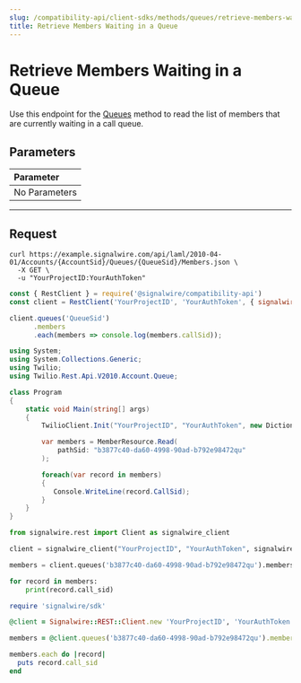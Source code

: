 ```yaml
---
slug: /compatibility-api/client-sdks/methods/queues/retrieve-members-waiting-in-queue
title: Retrieve Members Waiting in a Queue
---
```


# Retrieve Members Waiting in a Queue

Use this endpoint for the [Queues](./index.mdx) method to read the list of members that are currently waiting in a call queue.

## Parameters

| Parameter                                        |
|:-------------------------------------------------|
| <span class="optional-arg">No Parameters</span>  |

---

## Request

<Tabs groupId="compatibility-sdks">

<TabItem value="shell" label="cURL">

```shell
curl https://example.signalwire.com/api/laml/2010-04-01/Accounts/{AccountSid}/Queues/{QueueSid}/Members.json \
  -X GET \
  -u "YourProjectID:YourAuthToken"
```

</TabItem>

<TabItem value="node" label="Node.js">

```javascript
const { RestClient } = require('@signalwire/compatibility-api')
const client = RestClient('YourProjectID', 'YourAuthToken', { signalwireSpaceUrl: 'example.signalwire.com' })

client.queues('QueueSid')
      .members
      .each(members => console.log(members.callSid));
```

</TabItem>

<TabItem value="csharp" label="C#">

```csharp
using System;
using System.Collections.Generic;
using Twilio;
using Twilio.Rest.Api.V2010.Account.Queue;

class Program
{
    static void Main(string[] args)
    {
        TwilioClient.Init("YourProjectID", "YourAuthToken", new Dictionary<string, object> { ["signalwireSpaceUrl"] = "{SPACE}.signalwire.com" });

        var members = MemberResource.Read(
            pathSid: "b3877c40-da60-4998-90ad-b792e98472qu"
        );

        foreach(var record in members)
        {
           Console.WriteLine(record.CallSid);
        }
    }
}
```

</TabItem>

<TabItem value="python" label="Python">

```python
from signalwire.rest import Client as signalwire_client

client = signalwire_client("YourProjectID", "YourAuthToken", signalwire_space_url = 'example.signalwire.com')

members = client.queues('b3877c40-da60-4998-90ad-b792e98472qu').members.list()

for record in members:
    print(record.call_sid)
```

</TabItem>

<TabItem value="ruby" label="Ruby">

```ruby
require 'signalwire/sdk'

@client = Signalwire::REST::Client.new 'YourProjectID', 'YourAuthToken', signalwire_space_url: "example.signalwire.com"

members = @client.queues('b3877c40-da60-4998-90ad-b792e98472qu').members.list

members.each do |record|
  puts record.call_sid
end
```

</TabItem>

</Tabs>
